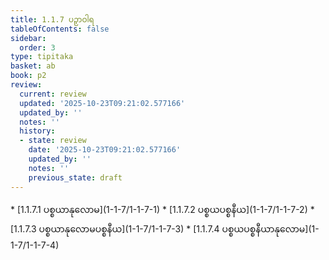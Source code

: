 ```yaml
---
title: 1.1.7 ပဉှာဝါရ
tableOfContents: false
sidebar:
  order: 3
type: tipitaka
basket: ab
book: p2
review:
  current: review
  updated: '2025-10-23T09:21:02.577166'
  updated_by: ''
  notes: ''
  history:
  - state: review
    date: '2025-10-23T09:21:02.577166'
    updated_by: ''
    notes: ''
    previous_state: draft
---
```



<ReviewStatus review={frontmatter.review} showDetails={true} />

<HypothesisAnnotation frontmatter={frontmatter} />

<DynamicBreadcrumb />



<TableOfContents book="p2" section="1.1.7">
* [1.1.7.1 ပစ္စယာနုလောမ](1-1-7/1-1-7-1)
* [1.1.7.2 ပစ္စယပစ္စနီယ](1-1-7/1-1-7-2)
* [1.1.7.3 ပစ္စယာနုလောမပစ္စနီယ](1-1-7/1-1-7-3)
* [1.1.7.4 ပစ္စယပစ္စနီယာနုလောမ](1-1-7/1-1-7-4)
</TableOfContents>